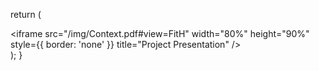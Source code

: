 
  return (
      <div className={styles.pdfContainer}>
        <iframe
          src="/img/Context.pdf#view=FitH"
          width="80%"
          height="90%"
          style={{ border: 'none' }}
          title="Project Presentation"
        />
      </div>
  );
}
